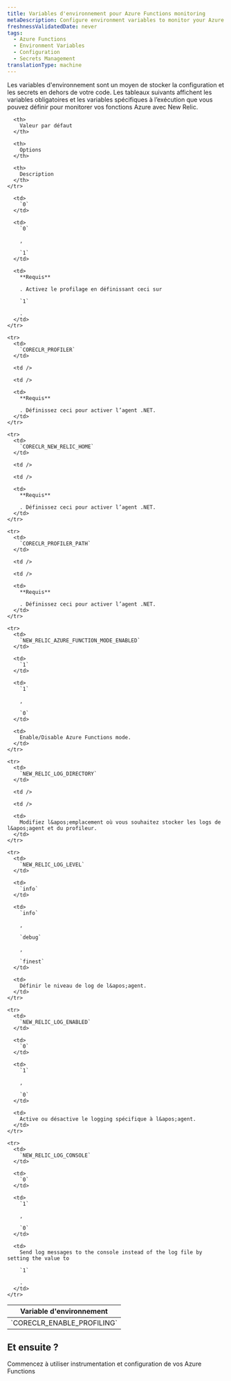 ```yaml
---
title: Variables d'environnement pour Azure Functions monitoring
metaDescription: Configure environment variables to monitor your Azure functions with New Relic
freshnessValidatedDate: never
tags:
  - Azure Functions
  - Environment Variables
  - Configuration
  - Secrets Management
translationType: machine
---
```


Les variables d&apos;environnement sont un moyen de stocker la configuration et les secrets en dehors de votre code. Les tableaux suivants affichent les variables obligatoires et les variables spécifiques à l’exécution que vous pouvez définir pour monitorer vos fonctions Azure avec New Relic.

<table>
  <thead>
    <tr>
      <th>
        Variable d&apos;environnement
      </th>

      <th>
        Valeur par défaut
      </th>

      <th>
        Options
      </th>

      <th>
        Description
      </th>
    </tr>
  </thead>

  <tbody>
    <tr>
      <td>
        `CORECLR_ENABLE_PROFILING`
      </td>

      <td>
        `0`
      </td>

      <td>
        `0`

        , 

        `1`
      </td>

      <td>
        **Requis**

        . Activez le profilage en définissant ceci sur 

        `1`

        .
      </td>
    </tr>

    <tr>
      <td>
        `CORECLR_PROFILER`
      </td>

      <td />

      <td />

      <td>
        **Requis**

        . Définissez ceci pour activer l’agent .NET.
      </td>
    </tr>

    <tr>
      <td>
        `CORECLR_NEW_RELIC_HOME`
      </td>

      <td />

      <td />

      <td>
        **Requis**

        . Définissez ceci pour activer l’agent .NET.
      </td>
    </tr>

    <tr>
      <td>
        `CORECLR_PROFILER_PATH`
      </td>

      <td />

      <td />

      <td>
        **Requis**

        . Définissez ceci pour activer l’agent .NET.
      </td>
    </tr>

    <tr>
      <td>
        `NEW_RELIC_AZURE_FUNCTION_MODE_ENABLED`
      </td>

      <td>
        `1`
      </td>

      <td>
        `1`

        , 

        `0`
      </td>

      <td>
        Enable/Disable Azure Functions mode.
      </td>
    </tr>

    <tr>
      <td>
        `NEW_RELIC_LOG_DIRECTORY`
      </td>

      <td />

      <td />

      <td>
        Modifiez l&apos;emplacement où vous souhaitez stocker les logs de l&apos;agent et du profileur.
      </td>
    </tr>

    <tr>
      <td>
        `NEW_RELIC_LOG_LEVEL`
      </td>

      <td>
        `info`
      </td>

      <td>
        `info`

        , 

        `debug`

        , 

        `finest`
      </td>

      <td>
        Définir le niveau de log de l&apos;agent.
      </td>
    </tr>

    <tr>
      <td>
        `NEW_RELIC_LOG_ENABLED`
      </td>

      <td>
        `0`
      </td>

      <td>
        `1`

        ,

        `0`
      </td>

      <td>
        Active ou désactive le logging spécifique à l&apos;agent.
      </td>
    </tr>

    <tr>
      <td>
        `NEW_RELIC_LOG_CONSOLE`
      </td>

      <td>
        `0`
      </td>

      <td>
        `1`

        ,

        `0`
      </td>

      <td>
        Send log messages to the console instead of the log file by setting the value to 

        `1`

        .
      </td>
    </tr>
  </tbody>
</table>

## Et ensuite ?

<DocTiles>
  <DocTile title="Install and configure Azure Functions monitoring" path="/docs/serverless-function-monitoring/azure-function-monitoring/install-serverless-azure-monitoring">Commencez à utiliser instrumentation et configuration de vos Azure Functions</DocTile>
</DocTiles>